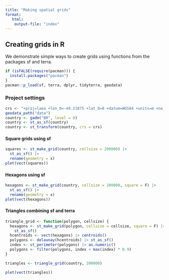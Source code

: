```yaml
---
title: "Making spatial grids"
format:
   html: 
    output-file: "index"
---
```


## Creating grids in R

We demonstrate simple ways to create grids using functions from the packages sf and terra.

```r
if (isFALSE(require(pacman))) {
  install.packages("pacman")
}
pacman::p_load(sf, terra, dplyr, tidyterra, geodata)
```

### Project settings

```r
crs <- "+proj=laea +lon_0=-49.21875 +lat_0=0 +datum=WGS84 +units=m +no_defs"
geodata_path("data")
country <- gadm("BR", level = 0)
country <- st_as_sf(country)
country <- st_transform(country, crs = crs)
```

#### Square grids using sf

```r
squares <- st_make_grid(country, cellsize = 200000) |>
  st_as_sf() |>
  rename(geometry = x)
plet(vect(squares))
```

#### Hexagons using sf

```r
hexagons <- st_make_grid(country, cellsize = 200000, square = F) |>
  st_as_sf() |>
  rename(geometry = x)
plet(vect(hexagons))
```

#### Triangles combining sf and terra

```r
triangle_grid <- function(polygon, cellsize) {
  hexagons <- st_make_grid(polygon, cellsize = cellsize, square = F) |>
    st_as_sf()
  hcentroids <- vect(hexagons) |> centroids()
  polygons <- delaunay(hcentroids) |> st_as_sf()
  index <- st_perimeter(polygons) |> as.numeric()
  polygons <- filter(polygons, index < max(index) * 0.9)
}

triangles <- triangle_grid(country, 200000)

plet(vect(triangles))
```

